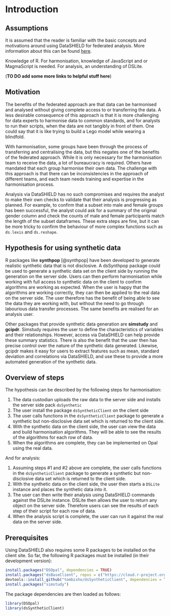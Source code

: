 # Introduction {#intro}

## Assumptions

It is assumed that the reader is familiar with the basic concepts and motivations around using DataSHIELD for federated analysis. More information about this can be found [here](https://isglobal-brge.github.io/resource_bookdown/datashield.html).

Knowledge of R. For harmonisation, knowledge of JavaScript and or MagmaScript is needed. For analysis, an understanding of DSLite.

(**TO DO add some more links to helpful stuff here**)

## Motivation

The benefits of the federated approach are that data can be harmonised and analysed without giving complete access to or transferring the data. A less desirable consequence of this approach is that it is more challenging for data experts to harmonise data to common standards, and for analysts to run their scripts, when the data are not tangibly in front of them. One could say that it is like trying to build a Lego model while wearing a blindfold.

With harmonisation, some groups have been through the process of transferring and centralising the data, but this negates one of the benefits of the federated approach. While it is only necessary for the harmonisation team to receive the data, a lot of bureaucracy is required. Others have mandated that each group harmonise their own data. The challenge with this approach is that there can be inconsistencies in the approach of different teams, and each team needs training and expertise in the harmonisation process.

Analysis via DataSHIELD has no such compromises and requires the analyst to make their own checks to validate that their analysis is progressing as planned. For example, to confirm that a subset into male and female groups has been successful, the analyst could ask for a summary of the original gender column and check the counts of male and female participants match the length of the subset dataframes. These extra steps are fine, but it can be more tricky to confirm the behaviour of more complex functions such as `ds.lexis` and `ds.reshape`.

## Hypothesis for using synthetic data

R packages like **synthpop** [@synthpop] have been developed to generate realistic synthetic data that is not disclosive. A dsSynthpop package could be used to generate a synthetic data set on the client side by running the generation on the server side. Users can then perform harmonisation while working with full access to synthetic data on the client to confirm algorithms are working as expected. When the user is happy that the algorithms are working correctly, they can then be applied to the real data on the server side. The user therefore has the benefit of being able to see the data they are working with, but without the need to go through labourious data transfer processes. The same benefits are realised for an analysis user.

Other packages that provide synthetic data generation are **simstudy** and **gcipdr**. Simstudy requires the user to define the characteristics of variables and their relationships. However, access via DataSHIELD can help provide these summary statistics. There is also the benefit that the user then has precise control over the nature of the synthetic data generated. Likewise, gcipdr makes it easy for users to extract features such as mean, standard deviation and correlations via DataSHIELD, and use these to provide a more automated generation of the synthetic data.


## Overview of steps

The hypothesis can be described by the following steps for harmonisation:

1. The data custodian uploads the raw data to the server side and installs the server side pack `dsSynthetic`
2. The user install the package `dsSyntheticClient` on the client side
3. The user calls functions in the `dsSyntheticClient` package to generate a synthetic but non-disclosive data set which is returned to the client side.
4. With the synthetic data on the client side, the user can view the data and build harmonisation algorithms. They will be able to see the results of the algorithms for each row of data.
5. When the algorithms are complete, they can be implemented on Opal using the real data.

And for analysis:

1. Assuming steps #1 and #2 above are complete, the user calls functions in the `dsSyntheticClient` package to generate a synthetic but non-disclosive data set which is returned to the client side.
2. With the synthetic data on the client side, the user then starts a `DSLite` instance and places the synthetic data into it.
3. The user can then write their analysis using DataSHIELD commands against the DSLite instance. DSLite then allows the user to return any object on the server side. Therefore users can see the results of each step of their script for each row of data.
4. When the analysis script is complete, the user can run it against the real data on the server side.

## Prerequisites

Using DataSHIELD also requires some R packages to be installed on the client site. So far, the following R packages must be installed (in their development version):

```r
install.packages("DSOpal", dependencies = TRUE)
install.packages("dsBaseClient", repos = c("https://cloud.r-project.org", "https://cran.obiba.org"), dependencies = TRUE)
devtools::install_github("tombisho/dsSyntheticClient", dependencies = TRUE)
install.packages("simstudy")
```

The package dependencies are then loaded as follows:

```r
library(DSOpal)
library(dsSyntheticClient)
```




